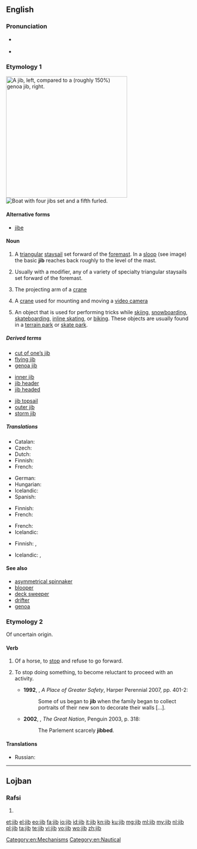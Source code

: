 ==English==
{{wikipedia|dab=Jib (disambiguation)}}
===Pronunciation===
* {{a|UK|US}} {{IPA|/dʒɪb/}}
* {{rhymes|ɪb}}

===Etymology 1===
[[Image:Jib vs genoa.jpg|thumb|right|330px|A '''jib''', left, compared to a (roughly 150%) genoa jib, right.]]
[[File:Alexander von Humboldt 1.JPG|thumb|Boat with four '''jibs''' set and a fifth furled.]]
{{wikipedia}}

====Alternative forms====
* [[jibe]] {{qualifier|archaic}}

====Noun====
{{en-noun}}

# {{context|nautical|lang=en}} A [[triangular]] [[staysail]] set forward of the [[foremast]]. In a [[sloop]] (see image) the basic '''jib''' reaches back roughly to the level of the mast.
# {{context|nautical|lang=en}} Usually with a modifier, any of a variety of specialty triangular staysails set forward of the foremast.
# The projecting arm of a [[crane]]
# {{context|metonymy|lang=en}} A [[crane]] used for mounting and moving a [[video camera]]
# An object that is used for performing tricks while [[skiing]], [[snowboarding]], [[skateboarding]], [[inline skating]], or [[biking]].  These objects are usually found in a [[terrain park]] or [[skate park]].

=====Derived terms=====
{{rel-top3|Terms derived from ''jib''}}
* [[cut of one's jib|cut of one’s jib]]
* [[flying jib]]
* [[genoa jib]]
{{rel-mid3}}
* [[inner jib]]
* [[jib header]]
* [[jib headed]]
{{rel-mid3}}
* [[jib topsail]]
* [[outer jib]]
* [[storm jib]]
{{rel-bottom}}

=====Translations=====
{{trans-top|basic jib}}
* Catalan: {{t+|ca|floc|m}}
* Czech: {{t+|cs|kosatka|f}}
* Dutch: {{t+|nl|fok}}
* Finnish: {{t+|fi|fokka}}
* French: {{t+|fr|foc|m}}
{{trans-mid}}
* German: {{t-|de|Fock|f}}
* Hungarian: {{t-|hu|orrvitorla}}
* Icelandic: {{t-|is|fokka|f}}
* Spanish: {{t+|es|foque|m}}
{{trans-bottom}}

{{trans-top|any of a variety of triangular sails}}
* Finnish: {{t-|fi|keulapurje}}
* French: {{t+|fr|foc|m}}
{{trans-mid}}
* French: {{t+|fr|foc|m}}
* Icelandic: {{t-|is|framsegl|n}}
{{trans-bottom}}

{{trans-top|projecting arm of a crane}}
* Finnish: {{t-|fi|puomi}}, {{t+|fi|jigi}}
{{trans-mid}}
* Icelandic: {{t-|is|lyftiarmur|m}}, {{t-|is|bóma|f}}
{{trans-bottom}}

====See also====
* [[asymmetrical spinnaker]]
* [[blooper]]
* [[deck sweeper]]
* [[drifter]]
* [[genoa]]

===Etymology 2===
Of uncertain origin.

====Verb====
{{en-verb|jib|b|ing}}

# Of a horse, to [[stop]] and refuse to go forward.
# {{context|figuratively|lang=en}} To stop doing something, to become reluctant to proceed with an activity.
#* '''1992''', {{w|Hilary Mantel}}, ''A Place of Greater Safety'', Harper Perennial 2007, pp. 401-2:
#*: Some of us began to '''jib''' when the family began to collect portraits of their new son to decorate their walls [...].
#* '''2002''', {{w|Colin Jones (historian)|Colin Jones}}, ''The Great Nation'', Penguin 2003, p. 318:
#*: The Parlement scarcely '''jibbed'''.
====Translations====
{{trans-top|(horse) to stop, refuse to proceed}}
* Russian: {{t+|ru|артачиться|n|tr=artáčitʼsja|sc=Cyrl}} {{impf}}
{{trans-mid}}
{{trans-bottom}}

[[Category:en:Mechanisms]]
[[Category:en:Nautical]]

----

==Lojban==

===Rafsi===
{{jbo-rafsi}}

# {{jbo-rafsi of|jibri}}

[[et:jib]]
[[el:jib]]
[[eo:jib]]
[[fa:jib]]
[[io:jib]]
[[id:jib]]
[[it:jib]]
[[kn:jib]]
[[ku:jib]]
[[mg:jib]]
[[ml:jib]]
[[my:jib]]
[[nl:jib]]
[[pl:jib]]
[[ta:jib]]
[[te:jib]]
[[vi:jib]]
[[vo:jib]]
[[wo:jib]]
[[zh:jib]]